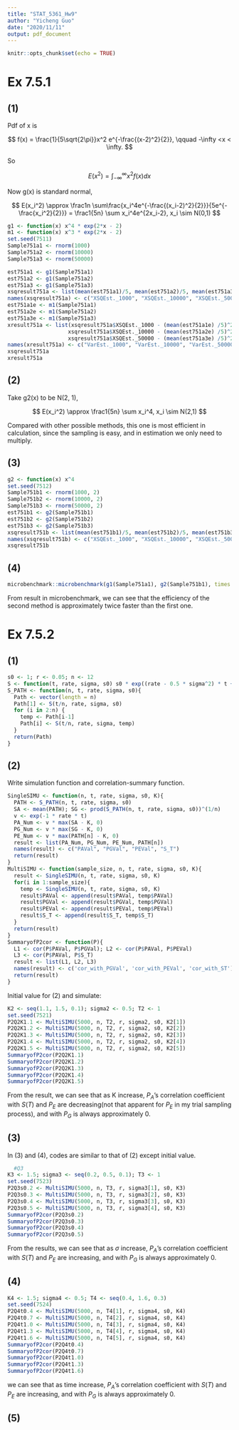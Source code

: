 ```yaml
---
title: "STAT_5361_Hw9"
author: "Yicheng Guo"
date: "2020/11/11"
output: pdf_document
---
```


```r
knitr::opts_chunk$set(echo = TRUE)
```

# Ex 7.5.1

## (1)

Pdf of x is

$$
f(x) = \frac{1}{5\sqrt{2\pi}}x^2 e^{-\frac{(x-2)^2}{2}}, \qquad -\infty <x < \infty.
$$

So  

$$
E(x^2) = \int_{-\infty}^\infty x^2 f(x) dx
$$

Now g(x) is standard normal,

$$
E(x_i^2) \approx \frac1n \sum\frac{x_i^4e^{-\frac{(x_i-2)^2}{2}}}{5e^{-\frac{x_i^2}{2}}} = \frac1{5n} \sum x_i^4e^{2x_i-2}, x_i \sim N(0,1)
$$
```r

g1 <- function(x) x^4 * exp(2*x - 2)
m1 <- function(x) x^3 * exp(2*x - 2)
set.seed(7511)
Sample751a1 <- rnorm(1000)
Sample751a2 <- rnorm(10000)
Sample751a3 <- rnorm(50000)

est751a1 <- g1(Sample751a1)
est751a2 <- g1(Sample751a2)
est751a3 <- g1(Sample751a3)
xsqresult751a <- list(mean(est751a1)/5, mean(est751a2)/5, mean(est751a3)/5)
names(xsqresult751a) <- c("XSQEst._1000", "XSQEst._10000", "XSQEst._50000") 
est751a1e <- m1(Sample751a1)
est751a2e <- m1(Sample751a2)
est751a3e <- m1(Sample751a3)
xresult751a <- list(xsqresult751a$XSQEst._1000 - (mean(est751a1e) /5)^2,
                   xsqresult751a$XSQEst._10000 - (mean(est751a2e) /5)^2,
                   xsqresult751a$XSQEst._50000 - (mean(est751a3e) /5)^2)
names(xresult751a) <- c("VarEst._1000", "VarEst._10000", "VarEst._50000") 
xsqresult751a
xresult751a
```


## (2)

Take g2(x) to be N(2, 1),

$$
E(x_i^2) \approx \frac1{5n} \sum x_i^4, x_i \sim N(2,1)
$$

Compared with other possible methods, this one is most efficient in calculation, since the sampling is easy, and in estimation we only need to multiply.

## (3)

```r
g2 <- function(x) x^4
set.seed(7512)
Sample751b1 <- rnorm(1000, 2)
Sample751b2 <- rnorm(10000, 2)
Sample751b3 <- rnorm(50000, 2)
est751b1 <- g2(Sample751b1)
est751b2 <- g2(Sample751b2)
est751b3 <- g2(Sample751b3)
xsqresult751b <- list(mean(est751b1)/5, mean(est751b2)/5, mean(est751b3)/5)
names(xsqresult751b) <- c("XSQEst._1000", "XSQEst._10000", "XSQEst._50000") 
xsqresult751b
```

## (4)
```r
microbenchmark::microbenchmark(g1(Sample751a1), g2(Sample751b1), times = 10000L)
```

From result in microbenchmark, we can see that the efficiency of the second method is approximately twice faster than the first one.

# Ex 7.5.2

## (1)
```r
s0 <- 1; r <- 0.05; n <- 12
S <- function(t, rate, sigma, s0) s0 * exp((rate - 0.5 * sigma^2) * t + sigma * sqrt(t) * rnorm(1))
S_PATH <- function(n, t, rate, sigma, s0){
  Path <- vector(length = n)
  Path[1] <- S(t/n, rate, sigma, s0)
  for (i in 2:n) {
    temp <- Path[i-1]
    Path[i] <- S(t/n, rate, sigma, temp)
  }
  return(Path)
}
```

## (2)

Write simulation function and correlation-summary function.
```r
SingleSIMU <- function(n, t, rate, sigma, s0, K){
  PATH <- S_PATH(n, t, rate, sigma, s0)
  SA <- mean(PATH); SG <- prod(S_PATH(n, t, rate, sigma, s0))^(1/n)
  v <- exp(-1 * rate * t)
  PA_Num <- v * max(SA - K, 0)
  PG_Num <- v * max(SG - K, 0) 
  PE_Num <- v * max(PATH[n] - K, 0)
  result <- list(PA_Num, PG_Num, PE_Num, PATH[n])
  names(result) <- c("PAVal", "PGVal", "PEVal", "S_T")
  return(result)
}
MultiSIMU <- function(sample_size, n, t, rate, sigma, s0, K){
  result <- SingleSIMU(n, t, rate, sigma, s0, K)
  for(i in 1:sample_size){
    temp <- SingleSIMU(n, t, rate, sigma, s0, K)
    result$PAVal <- append(result$PAVal, temp$PAVal)
    result$PGVal <- append(result$PGVal, temp$PGVal)
    result$PEVal <- append(result$PEVal, temp$PEVal)
    result$S_T <- append(result$S_T, temp$S_T)
  }
  return(result)
}
SummaryofP2cor <- function(P){
  L1 <- cor(P$PAVal, P$PGVal); L2 <- cor(P$PAVal, P$PEVal)
  L3 <- cor(P$PAVal, P$S_T)
  result <- list(L1, L2, L3)
  names(result) <- c('cor_with_PGVal', 'cor_with_PEVal', 'cor_with_ST')
  return(result)
}
```

Initial value for (2) and simulate:
```r
K2 <- seq(1.1, 1.5, 0.1); sigma2 <- 0.5; T2 <- 1
set.seed(7521)
P2Q2K1.1 <- MultiSIMU(5000, n, T2, r, sigma2, s0, K2[1])
P2Q2K1.2 <- MultiSIMU(5000, n, T2, r, sigma2, s0, K2[2])
P2Q2K1.3 <- MultiSIMU(5000, n, T2, r, sigma2, s0, K2[3])
P2Q2K1.4 <- MultiSIMU(5000, n, T2, r, sigma2, s0, K2[4])
P2Q2K1.5 <- MultiSIMU(5000, n, T2, r, sigma2, s0, K2[5])
SummaryofP2cor(P2Q2K1.1)
SummaryofP2cor(P2Q2K1.2)
SummaryofP2cor(P2Q2K1.3)
SummaryofP2cor(P2Q2K1.4)
SummaryofP2cor(P2Q2K1.5)
```

From the result, we can see that as K increase, $P_A$'s correlation coefficient with $S(T)$ and $P_E$ are decreasing(not that apparent for $P_E$ in my trial sampling process), and with $P_G$ is always approximately 0.

## (3)
In (3) and (4), codes are similar to that of (2) except initial value.
```r
  #Q3
K3 <- 1.5; sigma3 <- seq(0.2, 0.5, 0.1); T3 <- 1
set.seed(7523)
P2Q3s0.2 <- MultiSIMU(5000, n, T3, r, sigma3[1], s0, K3)
P2Q3s0.3 <- MultiSIMU(5000, n, T3, r, sigma3[2], s0, K3)
P2Q3s0.4 <- MultiSIMU(5000, n, T3, r, sigma3[3], s0, K3)
P2Q3s0.5 <- MultiSIMU(5000, n, T3, r, sigma3[4], s0, K3)
SummaryofP2cor(P2Q3s0.2)
SummaryofP2cor(P2Q3s0.3)
SummaryofP2cor(P2Q3s0.4)
SummaryofP2cor(P2Q3s0.5)
```

From the results, we can see that as $\sigma$ increase, $P_A$'s correlation coefficient with $S(T)$ and $P_E$ are increasing, and with $P_G$ is always approximately 0.

## (4)
```r
K4 <- 1.5; sigma4 <- 0.5; T4 <- seq(0.4, 1.6, 0.3)
set.seed(7524)
P2Q4t0.4 <- MultiSIMU(5000, n, T4[1], r, sigma4, s0, K4)
P2Q4t0.7 <- MultiSIMU(5000, n, T4[2], r, sigma4, s0, K4)
P2Q4t1.0 <- MultiSIMU(5000, n, T4[3], r, sigma4, s0, K4)
P2Q4t1.3 <- MultiSIMU(5000, n, T4[4], r, sigma4, s0, K4)
P2Q4t1.6 <- MultiSIMU(5000, n, T4[5], r, sigma4, s0, K4)
SummaryofP2cor(P2Q4t0.4)
SummaryofP2cor(P2Q4t0.7)
SummaryofP2cor(P2Q4t1.0)
SummaryofP2cor(P2Q4t1.3)
SummaryofP2cor(P2Q4t1.6)
```

we can see that as time increase, $P_A$'s correlation coefficient with $S(T)$ and $P_E$ are increasing, and with $P_G$ is always approximately 0.

## (5)
